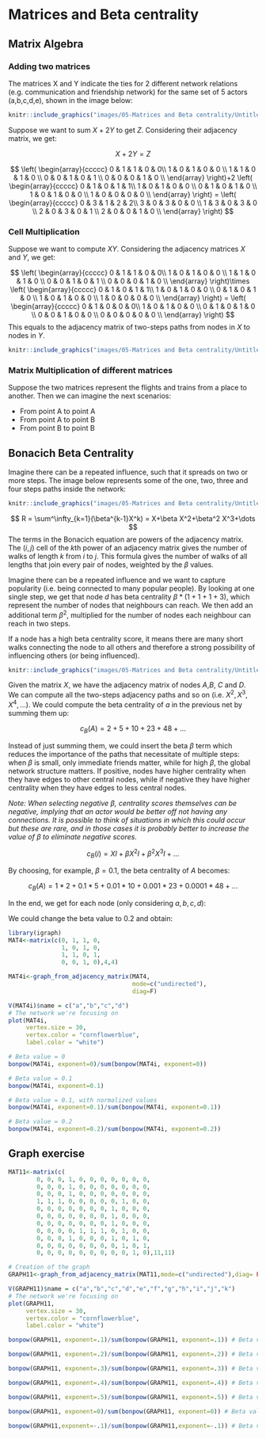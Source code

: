 # Matrices and Beta centrality

## Matrix Algebra

### Adding two matrices

The matrices X and Y indicate the ties for 2 different network relations (e.g. communication and friendship network) for the same set of 5 actors (a,b,c,d,e), shown in the image below:

```r
knitr::include_graphics("images/05-Matrices and Beta centrality/Untitled.png")
```

Suppose we want to sum $X+2Y$ to get $Z$. Considering their adjacency matrix, we get:

$$
X+2Y = Z
$$

$$
\left(  
\begin{array}{ccccc}
0 & 1 & 1 & 0 & 0\\
1 & 0 & 1 & 0 & 0 \\
1 & 1 & 0 & 1 & 0 \\
0 & 0 & 1 & 0 & 1 \\
0 & 0 & 0 & 1 & 0 \\
\end{array}
\right)+2
\left(  
\begin{array}{ccccc}
0 & 1 & 0 & 1 & 1\\
1 & 0 & 1 & 0 & 0 \\
0 & 1 & 0 & 1 & 0 \\
1 & 0 & 1 & 0 & 0 \\
1 & 0 & 0 & 0 & 0 \\
\end{array}
\right) = 
\left(  
\begin{array}{ccccc}
0 & 3 & 1 & 2 & 2\\
3 & 0 & 3 & 0 & 0 \\
1 & 3 & 0 & 3 & 0 \\
2 & 0 & 3 & 0 & 1 \\
2 & 0 & 0 & 1 & 0 \\
\end{array}
\right)
$$

### Cell Multiplication

Suppose we want to compute $XY$. Considering the adjacency matrices $X$ and $Y$, we get: 

$$
\left(  
\begin{array}{ccccc}
0 & 1 & 1 & 0 & 0\\
1 & 0 & 1 & 0 & 0 \\
1 & 1 & 0 & 1 & 0 \\
0 & 0 & 1 & 0 & 1 \\
0 & 0 & 0 & 1 & 0 \\
\end{array}
\right)\times
\left(  
\begin{array}{ccccc}
0 & 1 & 0 & 1 & 1\\
1 & 0 & 1 & 0 & 0 \\
0 & 1 & 0 & 1 & 0 \\
1 & 0 & 1 & 0 & 0 \\
1 & 0 & 0 & 0 & 0 \\
\end{array}
\right) = 
\left(  
\begin{array}{ccccc}
0 & 1 & 0 & 0 & 0\\
1 & 0 & 1 & 0 & 0 \\
0 & 1 & 0 & 1 & 0 \\
0 & 0 & 1 & 0 & 0 \\
0 & 0 & 0 & 0 & 0 \\
\end{array}
\right)
$$
This equals to the adjacency matrix of two-steps paths from nodes in $X$ to nodes in $Y$. 

```r
knitr::include_graphics("images/05-Matrices and Beta centrality/Untitled 2.png")
```

### Matrix Multiplication of different matrices

Suppose the two matrices represent the flights and trains from a place to another. Then we can imagine the next scenarios:

- From point A to point A
- From point A to point B
- From point B to point B

## Bonacich Beta Centrality

Imagine there can be a repeated influence, such that it spreads on two or more steps. The image below represents some of the one, two, three and four steps paths inside the network:

```r
knitr::include_graphics("images/05-Matrices and Beta centrality/Untitled 3.png")
```

$$
R = \sum^\infty_{k=1}(\beta^{k-1}X^k) = X+\beta X^2+\beta^2 X^3+\dots
$$
The terms in the Bonacich equation are powers of the adjacency matrix. The $(i,j)$ cell of the $k$th power of an adjacency matrix gives the number of walks of length $k$ from $i$ to $j$. This formula gives the number of walks of all lengths that join every pair of nodes, weighted by the $\beta$ values. 

Imagine there can be a repeated influence and we want to capture popularity (i.e. being connected to many popular people). By looking at one single step, we get that node $d$ has beta centrality $\beta*(1+1+1+3)$, which represent the number of nodes that neighbours can reach. We then add an additional term $\beta^2$, multiplied for the number of nodes each neighbour can reach in two steps. 

If a node has a high beta centrality score, it means there are many short walks connecting the node to all others and therefore a strong possibility of influencing others (or being influenced).

```r
knitr::include_graphics("images/05-Matrices and Beta centrality/Untitled 4.png")
```

Given the matrix $X$, we have the adjacency matrix of nodes $A$,$B$, $C$ and $D$. We can compute all the two-steps adjacency paths and so on (i.e. $X^2, X^3, X^4,\dots$). We could compute the beta centrality of $a$ in the previous net by summing them up:

$$
c_B(A) = 2+5+10+23+48+\dots
$$

Instead of just summing them, we could insert the beta $\beta$ term which reduces the importance of the paths that necessitate of multiple steps: when $\beta$ is small, only immediate friends matter, while for high $\beta$, the global network structure matters. If positive, nodes have higher centrality when they have edges to other central nodes, while if negative they have higher centrality when they have edges to less central nodes. 

*Note: When selecting negative $\beta$, centrality scores themselves can be negative, implying that an actor would be better off not having any connections. It is possible to think of situations in which this could occur but these are rare, and in those cases it is probably better to increase the value of $\beta$ to eliminate negative scores.*

$$
c_B(i) = XI+\beta X^2I+\beta^2X^3I+\dots
$$

By choosing, for example, $\beta = 0.1$, the beta centrality of $A$ becomes:

$$
c_B(A) = 1*2+0.1*5+0.01*10+0.001*23+0.0001*48+\dots
$$

In the end, we get for each node (only considering $a,b,c,d$):

\begin{table}[h]
\centering
\begin{tabular}{@{}lll@{}}
\toprule
\textbf{Node} & \textbf{Beta Centrality} & \textbf{Norm} \\ \midrule
A             & 0.9747                   & 0.26          \\
B             & 0.9747                   & 0.26          \\
C             & 1.3577                   & 0.356         \\
D             & 0.5065                   & 0.133         \\ \bottomrule
\end{tabular}
\caption{Beta Centrality with \beta value 0.1}
\label{tab:my-table}
\end{table}

We could change the beta value to 0.2 and obtain:

\begin{table}[h]
\centering
\begin{tabular}{@{}lll@{}}
\toprule
\textbf{Node} & \textbf{Beta Centrality} & \textbf{Norm} \\ \midrule
A             & 0.9994                   & 0.260         \\
B             & 0.9994                   & 0.260         \\
C             & 1.3117                   & 0.341         \\
D             & 0.5309                   & 0.138         \\ \bottomrule
\end{tabular}
\caption{Beta centrality with \beta value 0.2}
\label{tab:my-table}
\end{table}

```r
library(igraph)
MAT4<-matrix(c(0, 1, 1, 0,
               1, 0, 1, 0,
               1, 1, 0, 1,
               0, 0, 1, 0),4,4)

MAT4i<-graph_from_adjacency_matrix(MAT4,
                                   mode=c("undirected"),
                                   diag=F)

V(MAT4i)$name = c("a","b","c","d")
# The network we're focusing on
plot(MAT4i, 
     vertex.size = 30, 
     vertex.color = "cornflowerblue",
     label.color = "white")
```


```r
# Beta value = 0
bonpow(MAT4i, exponent=0)/sum(bonpow(MAT4i, exponent=0))

# Beta value = 0.1
bonpow(MAT4i, exponent=0.1)

# Beta value = 0.1, with normalized values
bonpow(MAT4i, exponent=0.1)/sum(bonpow(MAT4i, exponent=0.1))

# Beta value = 0.2
bonpow(MAT4i, exponent=0.2)/sum(bonpow(MAT4i, exponent=0.2))
```

## Graph exercise

```r
MAT11<-matrix(c(
        0, 0, 0, 1, 0, 0, 0, 0, 0, 0, 0,
        0, 0, 0, 1, 0, 0, 0, 0, 0, 0, 0,
        0, 0, 0, 1, 0, 0, 0, 0, 0, 0, 0,
        1, 1, 1, 0, 0, 0, 0, 0, 1, 0, 0,
        0, 0, 0, 0, 0, 0, 0, 1, 0, 0, 0,
        0, 0, 0, 0, 0, 0, 0, 1, 0, 0, 0,
        0, 0, 0, 0, 0, 0, 0, 1, 0, 0, 0,
        0, 0, 0, 0, 1, 1, 1, 0, 1, 0, 0,
        0, 0, 0, 1, 0, 0, 0, 1, 0, 1, 0,
        0, 0, 0, 0, 0, 0, 0, 0, 1, 0, 1,
        0, 0, 0, 0, 0, 0, 0, 0, 0, 1, 0),11,11)

# Creation of the graph
GRAPH11<-graph_from_adjacency_matrix(MAT11,mode=c("undirected"),diag= FALSE)

V(GRAPH11)$name = c("a","b","c","d","e","f","g","h","i","j","k")
# The network we're focusing on
plot(GRAPH11, 
     vertex.size = 30, 
     vertex.color = "cornflowerblue",
     label.color = "white")
```


```r
bonpow(GRAPH11, exponent=.1)/sum(bonpow(GRAPH11, exponent=.1)) # Beta value = 0.1

bonpow(GRAPH11, exponent=.2)/sum(bonpow(GRAPH11, exponent=.2)) # Beta value = 0.2

bonpow(GRAPH11, exponent=.3)/sum(bonpow(GRAPH11, exponent=.3)) # Beta value = 0.3

bonpow(GRAPH11, exponent=.4)/sum(bonpow(GRAPH11, exponent=.4)) # Beta value = 0.4

bonpow(GRAPH11, exponent=.5)/sum(bonpow(GRAPH11, exponent=.5)) # Beta value = 0.5

bonpow(GRAPH11, exponent=0)/sum(bonpow(GRAPH11, exponent=0)) # Beta value = 0

bonpow(GRAPH11,exponent=-.1)/sum(bonpow(GRAPH11,exponent=-.1)) # Beta value = -0.1
```